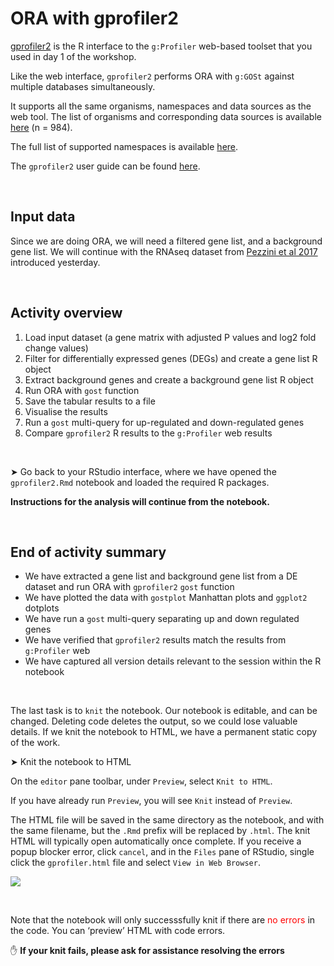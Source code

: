 # ORA with gprofiler2

[gprofiler2](https://cran.r-project.org/web/packages/gprofiler2/index.html) is the R interface to the `g:Profiler` web-based toolset that you used in day 1 of the workshop.

Like the web interface, `gprofiler2` performs ORA with `g:GOSt` against multiple databases simultaneously. 

It supports all the same organisms, namespaces and data sources as the web tool. The list of organisms and corresponding data sources is available [here](https://biit.cs.ut.ee/gprofiler/page/organism-list) (n = 984). 

The full list of supported namespaces is available [here](https://biit.cs.ut.ee/gprofiler/page/namespaces-list). 

The `gprofiler2` user guide can be found [here](https://cran.r-project.org/web/packages/gprofiler2/gprofiler2.pdf). 

<p>&nbsp;</p>  <!-- insert blank line -->

## Input data 

Since we are doing ORA, we will need a filtered gene list, and a background gene list. We will continue with the RNAseq dataset from [Pezzini et al 2017](https://link.springer.com/article/10.1007/s10571-016-0403-y) introduced yesterday. 

<p>&nbsp;</p>  <!-- insert blank line -->

## Activity overview

1. Load input dataset (a gene matrix with adjusted P values and log2 fold change values) 
2. Filter for differentially expressed genes (DEGs) and create a gene list R object
3. Extract background genes and create a background gene list R object
4. Run ORA with `gost` function
5. Save the tabular results to a file
6. Visualise the results 
7. Run a `gost` multi-query for up-regulated and down-regulated genes
8. Compare `gprofiler2` R results to the `g:Profiler` web results

<p>&nbsp;</p>  <!-- insert blank line -->

&#x27A4; Go back to your RStudio interface, where we have opened the `gprofiler2.Rmd` notebook and loaded the required R packages. 

**Instructions for the analysis will continue from the notebook.**

<p>&nbsp;</p>  <!-- insert blank line -->

## End of activity summary

- We have extracted a gene list and background gene list from a DE dataset and run ORA with `gprofiler2` `gost` function
- We have plotted the data with `gostplot` Manhattan plots and `ggplot2` dotplots
- We have run a `gost` multi-query separating up and down regulated genes
- We have verified that `gprofiler2` results match the results from `g:Profiler` web
- We have captured all version details relevant to the session within the R notebook

<p>&nbsp;</p>  <!-- insert blank line -->

The last task is to `knit` the notebook. Our notebook is editable, and can be changed. Deleting code deletes the output, so we could lose valuable details. If we knit the notebook to HTML, we have a permanent static copy of the work. 


&#x27A4; Knit the notebook to HTML 

On the `editor` pane toolbar, under `Preview`, select `Knit to HTML`.

If you have already run `Preview`, you will see `Knit` instead of `Preview`. 

The HTML file will be saved in the same directory as the notebook, and with the same filename, but the `.Rmd` prefix will be replaced by `.html`. The knit HTML will typically open automatically once complete. If you receive a popup blocker error, click `cancel`, and in the `Files` pane of RStudio, single click the `gprofiler.html` file and select `View in Web Browser`. 

<img src="images/open-html-rstudio.png" style="border: none; box-shadow: none; background: none; ">

<p>&nbsp;</p>  <!-- insert blank line -->

Note that the notebook will only successsfully knit if there are <span style="color: red;">no errors</span> in the code. You can 'preview' HTML with code errors. 

✋ **If your knit fails, please ask for assistance resolving the errors**  


